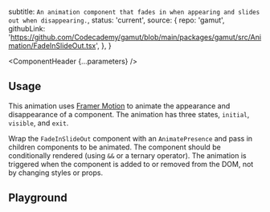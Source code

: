 


  subtitle: `An animation component that fades in when appearing and slides out when disappearing.`,
  status: 'current',
  source: {
    repo: 'gamut',
    githubLink:
      'https://github.com/Codecademy/gamut/blob/main/packages/gamut/src/Animation/FadeInSlideOut.tsx',
  },
}

<Meta of={FadeInSlideOut} />

<ComponentHeader {...parameters} />

## Usage

This animation uses [Framer Motion](https://motion.dev/) to animate the appearance and disappearance of a component. The animation has three states, `initial`, `visible`, and `exit`. 

Wrap the `FadeInSlideOut` component with an `AnimatePresence` and pass in children components to be animated. The component should be conditionally rendered (using `&&` or a ternary operator). The animation is triggered when the component is added to or removed from the DOM, not by changing styles or props.

## Playground

<Canvas sourceState="shown" of={FadeInSlideOut.Default} />

<Controls />